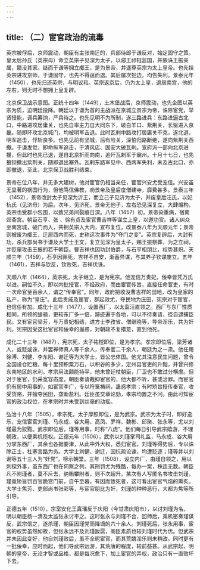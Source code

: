 ```yaml
---
---
---
```

title: （二）宦官政治的流毒
---



英宗被俘后，京师震动，朝臣有主张南迁的，兵部侍郎于谦反对，始定固守之策。皇太后孙氏（英宗母）命立英宗子见深为太子，以郕王祁钰监国，并族诛王振亲属，籍没其家。继而于谦等拥立郕王，是为景帝，并遥尊英宗为太上皇帝。也先挟英宗进攻京师，于谦固守，也先不得逞而退。其后屡次犯边，均告失利。景泰元年（1450），也先归还英宗，与明议和。英宗返京后，仍为太上皇，退居南宫，他的左右，则无时不想拥上皇复辟。

北京保卫战示意图。正统十四年（1449），土木堡战后，京师震动，也先企图以英宗为质，迫明廷投降。朝廷以于谦为首的主战派在京城立景宗为帝，诛除宦党，举贤授能，调兵筹饷，严兵待之。也先见明不为所制，遂三路进兵：东路进逼古北口，中路进攻居庸关，也先自率主力自大同东下，破白羊口、紫荆关，长驱进入京畿。随即环攻北京城门，均被明军击退。此时瓦剌中路攻打居庸关不克，遂北退，明军追击，俘斩良多。也先见前有坚城，后有险关，深怕归路断绝，遂向紫荆关西撤。于谦发觉，即命纵军追击，于清风店、固安大破瓦剌。宣府派一部向北京进援，但此时也先已退，遂自北京折而向南，追歼瓦剌军于霸州。十月十七日，也先狼狈撤出紫荆关，随即退出塞外。瓦剌东路军见中、西两军失利，未及古北口，亦即撤退，至此，北京保卫战胜利结束。

景帝在位八年，并无多大建树，他对宦官仍相当亲任，宦官兴安尤受宠信。兴安虽无显著的祸国行为，但他笃信佛教，劝景帝及皇后度僧建寺，靡费甚多。景泰三年（1452），景帝改封太子见深为沂王，而立己子见济为太子，并废皇后汪氏，以妃杭氏（见济母）为后。次年，见济死，景帝无他子，左右恐见深复立，大肆煽构，英宗也受群小包围，以致兄弟间裂痕日深。八年（1457）初，景帝染重病，宿南郊斋宫。朝臣石亨、张 、徐有贞及宦官曹吉祥等谋立上皇，以邀功赏。诸人纠众至南宫城，破门而入，共拥英宗入大内，宣布复位，改景泰八年为天顺元年；景帝则被废为郕王，迁居西内而死，史称这次事件为“夺门之变”。英宗复辟后，大封有功，杀兵部尚书于谦及大学士王文，复立见深为皇太子，赐王振祭葬，为之立祠，并贬窜攻击王振的若干朝臣。曹吉祥也因功封伯爵，与石亨相朋比，权势甚炽。天顺三年（1459），石亨因罪死，吉祥不自安，渐蓄异谋，与其养子钦谋废立。五年（1461），吉祥与钦反，钦败死，吉祥伏诛。

天顺八年（1464），英宗死，太子继立，是为宪宗。他宠信万贵妃，佞幸皆凭万氏以进。嗣位不久，即以内批授官，不经政府，而由宦官传旨，直接任命官吏，有时一次命官至百余人，谓之“传奉官”。同年，政府把收没曹吉祥的田地，改为皇家的私产，称为“皇庄”。此后贵戚及宦官，群起效尤，夺民地为庄田，宪宗对于宦官，也信任有加。成化十三年（1477），设置西厂，以太监汪直领之。西厂与东厂性质相同，所领的缇骑，更较东厂多一倍，踪迹遍于各地，可以不待奏请，径自逮捕臣民。又有宦官梁芳，与万贵妃相结，进方士李孜省、僧继晓等，导帝淫乐，共为奸利。宪宗因受这批宦官和佞幸的蛊惑，对朝政不复措意，直到他死。

成化二十三年（1487），宪宗死，太子祐樘即位，是为孝宗。孝宗即位后，梁芳诸人，或贬或诛，并罢禅师真人等千余人，传奉官二千余人，朝廷为之一肃。他任用徐溥、刘健、李东阳、谢迁等为大学士，皆公忠体国。他尤其注意民生问题，曾令全国设仓贮粮，每十里预积粟万石，以积谷的多少，定州县官吏的升黜，并曾兴修东南地区的水利。孝宗用法颇能持平，他未曾廷杖朝臣，厂卫也不敢过分横虐。但对于宦官，仍采宽容态度，朝臣奏请裁抑宦官的，他大都不听，甚或治罪。而宦官仍有居中用事的，如宦官李广，专以符箓祷祠，蛊惑孝宗；有时矫旨授传奉官，收受货赂，并擅夺民田，垄断盐利。廷臣虽交章论劾，孝宗均置之不问。由此可知宦官的政治权位，在孝宗时并未受到丝毫的动摇。

弘治十八年（1505），孝宗死，太子厚照即位，是为武宗。武宗为太子时，即好逸乐，宠信宦官刘瑾、马永成、谷大用、高凤、罗祥、魏彬、邱聚、张永等，尤以刘瑾最为狡黠。武宗即位后，瑾等用事，时称“八虎”。他们每日引导武宗嬉游，不理朝政，以便乘机揽权。正德元年（1506），武宗以刘瑾掌司礼监，马永成、谷大用分掌东西厂，其余也各据要津，从此中外大权，悉归宦官。刘瑾等得势后，专以诛除正士，杜塞言路为务。大学士刘健、谢迁，因抗疏论谏，均遭贬逐；瑾等并以刘谢等五十三人为“奸党”，榜示朝堂。三年（1508），设立内厂，由瑾自领之，用以刺探外事，虽东西厂也在伺察之列，其刑罚尤为残酷，每办一案，株连无数。朝臣凡不附瑾者，莫不斥去，纳贿攀附者，则不次超升。某次有人写匿名书攻击刘瑾，瑾竟矫旨罚百官跪宫门前，自午至暮，有因而致死者，这可看出宦官气焰的熏炙。大学士焦芳、吏部尚书张彩等，与宦官朋比为奸，刘瑾的种种恶行，大都为焦等所引导。

正德五年（1510），宗室安化王寘璠反于庆阳（今甘肃庆阳市），以讨刘瑾为名，明以朝臣杨一清及太监张永讨平之。这时张永与刘瑾不合，回师后，乘机密奏瑾谋反，武宗信之，遂杀瑾，朝臣因瑾党而降谪的六十余人。刘瑾死后，张永用事，宦官的权势虽然如故，但张永远不及刘瑾跋扈，阁臣素质也较刘瑾时代为优。但武宗并未因此变好，他自刘瑾败后，虽不全昵宦官，而其荒嬉淫乐则未稍改。同时更有一批佞幸，应时而起，他们导武宗远游，其荒唐的程度，较前益甚。从武宗起，明朝的皇帝，无论才智或品格，都是每况愈下，加上宦官的弄权，政治只有一直败坏下去。